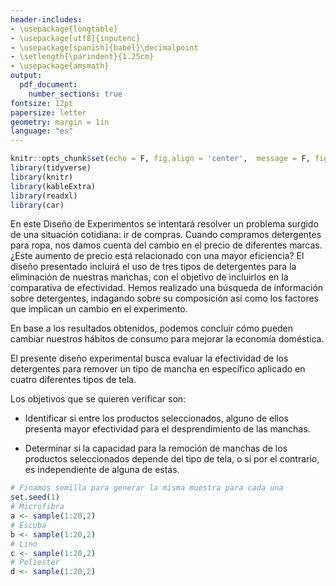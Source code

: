 ```yaml
---
header-includes:
- \usepackage{longtable}
- \usepackage[utf8]{inputenc}
- \usepackage[spanish]{babel}\decimalpoint
- \setlength{\parindent}{1.25cm}
- \usepackage{amsmath}
output:
  pdf_document:
    number_sections: true
fontsize: 12pt
papersize: letter
geometry: margin = 1in
language: "es"
---
```


```r
knitr::opts_chunk$set(echo = F, fig.align = 'center',  message = F, fig.pos = "H")
library(tidyverse)
library(knitr)
library(kableExtra)
library(readxl)
library(car)
```

\input{titlepage}
\thispagestyle{empty}
\tableofcontents
\listoffigures
\listoftables

\newpage

\pagestyle{myheadings}
\setcounter{page}{3}


\section{Introducción}

En este Diseño de Experimentos se intentará resolver un problema surgido de una situación cotidiana: ir de compras. Cuando compramos detergentes para ropa, nos damos cuenta del cambio en el precio de diferentes marcas. ¿Este aumento de precio está relacionado con una mayor eficiencia? El diseño presentado incluirá el uso de tres tipos de detergentes para la eliminación de nuestras manchas, con el objetivo de incluirlos en la comparativa de efectividad. Hemos realizado una búsqueda de información sobre detergentes, indagando sobre su composición así como los factores que implican un cambio en el experimento.

En base a los resultados obtenidos, podemos concluir cómo pueden cambiar nuestros hábitos de consumo para mejorar la economía doméstica.

\section{Reconocimiento y planteamiento del problema}

\subsection{Objetivos}

El presente diseño experimental busca evaluar la efectividad de los detergentes para remover un tipo de mancha en específico aplicado en cuatro diferentes tipos de tela.

Los objetivos que se quieren verificar son:

- Identificar si entre los productos seleccionados, alguno de ellos presenta mayor efectividad para el desprendimiento de las manchas.

- Determinar si la capacidad para la remoción de manchas de los productos seleccionados depende del tipo de tela, o si por el contrario, es independiente de alguna de estas.

\section{Diseño expermiental}

\section{Resultados}

\section{Conclusiones}


```r
# Finamos semilla para generar la misma muestra para cada una
set.seed(1) 
# Microfibra
a <- sample(1:20,2)
# Escuba
b <- sample(1:20,2)
# Lino
c <- sample(1:20,2)
# Poliester
d <- sample(1:20,2)


```






